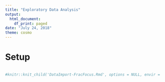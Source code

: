 ```yaml
---
title: "Exploratory Data Analysis"
output:
  html_document:
    df_print: paged
date: "July 24, 2018"
theme: cosmo
---
```

# Setup




```r
```


```r

#knitr::knit_child('DataImport-FracFocus.Rmd', options = NULL, envir = knitr::knit_global())

```

